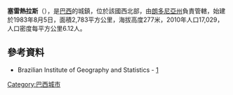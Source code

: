 {{coord|13|11|20|S|60|48|44|W|scale:30000|display=title}}

'''塞雷熱拉斯'''（{{lang-pt|Cerejeiras}}），是[[巴西|巴西]]的城鎮，位於該國西北部，由[[朗多尼亞州|朗多尼亞州]]負責管轄，始建於1983年8月5日，面積2,783平方公里，海拔高度277米，2010年人口17,029，人口密度每平方公里6.12人。

==參考資料==
*Brazilian Institute of Geography and Statistics - [https://web.archive.org/web/20070109005631/http://www.ibge.gov.br/cidadesat/default.php]

{{Brazil-geo-stub}}
{{朗多尼亞州市鎮}}

[[Category:巴西城市|Category:巴西城市]]